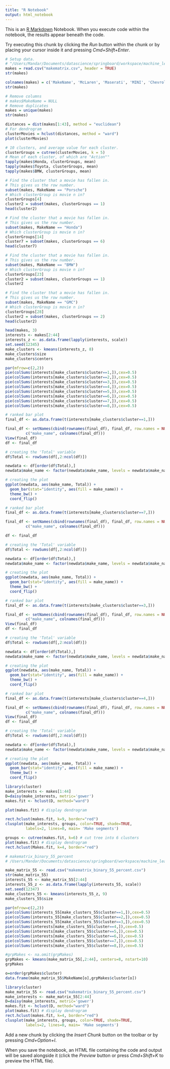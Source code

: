 ```yaml
---
title: "R Notebook"
output: html_notebook
---
```


This is an [R Markdown](http://rmarkdown.rstudio.com) Notebook. When you execute code within the notebook, the results appear beneath the code. 

Try executing this chunk by clicking the *Run* button within the chunk or by placing your cursor inside it and pressing *Cmd+Shift+Enter*. 

```r
# Setup data.
# "/Users/Mandar/Documents/datascience/springboard/workspace/machine_learning/makeLens"
makes = read.csv("makematrix.csv", header = TRUE)
str(makes)

colnames(makes) = c('MakeName', 'McLaren', 'Maserati', 'MINI', 'Chevrolet', 'Porsche', 'Acura', 'Mercedes-Benz', 'Ford', 'Genesis', 'Smart', 'Dodge', 'Scion', 'Rolls-Royce', 'Cadillac', 'Honda', 'Hyundai', 'Volkswagen', 'Mazda', 'Jeep', 'Infiniti', 'Land Rover', 'Kia', 'Mitsubishi', 'BMW', 'FIAT', 'Lincoln', 'Lamborghini', 'Jaguar', 'GMC', 'Toyota', 'Nissan', 'Aston Martin', 'Volvo', 'Ferrari', 'Chrysler', 'Bentley', 'Tesla', 'Ram', 'Alfa Romeo', 'Subaru', 'Buick', 'Lexus', 'Audi')
str(makes)
```
```r
# Remove columns
# makes$MakeName = NULL
# Remove duplicates
makes = unique(makes)
str(makes)
```

```r
distances = dist(makes[1:43], method = "euclidean")
# For dendrogram
clusterMovies = hclust(distances, method = "ward")
plot(clusterMovies)
```
```r
# 10 clusters, and average value for each cluster.
clusterGroups = cutree(clusterMovies, k = 5)
# Mean of each cluster, of which are "Action""
tapply(makes$Honda, clusterGroups, mean)
tapply(makes$Toyota, clusterGroups, mean)
tapply(makes$BMW, clusterGroups, mean)
```
```r
# Find the cluster that a movie has fallen in.
# This gives us the row number.
subset(makes, MakeName == "Porsche")
# Which clusterGroup is movie n in?
clusterGroups[4]
cluster2 = subset(makes, clusterGroups == 1)
head(cluster2)
```

```r
# Find the cluster that a movie has fallen in.
# This gives us the row number.
subset(makes, MakeName == "Honda")
# Which clusterGroup is movie n in?
clusterGroups[14]
cluster7 = subset(makes, clusterGroups == 6)
head(cluster7)
```

```r
# Find the cluster that a movie has fallen in.
# This gives us the row number.
subset(makes, MakeName == "BMW")
# Which clusterGroup is movie n in?
clusterGroups[23]
cluster2 = subset(makes, clusterGroups == 1)
cluster2
```

```r
# Find the cluster that a movie has fallen in.
# This gives us the row number.
subset(makes, MakeName == "GMC")
# Which clusterGroup is movie n in?
clusterGroups[28]
cluster2 = subset(makes, clusterGroups == 2)
head(cluster2)
```

```r
head(makes, 3)
interests <- makes[2:44]
interests_z <- as.data.frame(lapply(interests, scale))
set.seed(12345)
make_clusters <- kmeans(interests_z, 8)
make_clusters$size
make_clusters$centers

par(mfrow=c(2,2))
pie(colSums(interests[make_clusters$cluster==1,]),cex=0.5)
pie(colSums(interests[make_clusters$cluster==2,]),cex=0.5)
pie(colSums(interests[make_clusters$cluster==3,]),cex=0.5)
pie(colSums(interests[make_clusters$cluster==4,]),cex=0.5)
pie(colSums(interests[make_clusters$cluster==5,]),cex=0.5)
pie(colSums(interests[make_clusters$cluster==6,]),cex=0.5)
pie(colSums(interests[make_clusters$cluster==7,]),cex=0.5)
pie(colSums(interests[make_clusters$cluster==8,]),cex=0.5)
```

```r
# ranked bar plot
final_df <- as.data.frame(t(interests[make_clusters$cluster==1,]))

final_df <- setNames(cbind(rownames(final_df), final_df, row.names = NULL), 
         c("make_name", colnames(final_df)))
View(final_df)
df <- final_df

# creating the 'Total' variable
df$Total <- rowSums(df[,2:ncol(df)])

newdata <- df[order(df$Total),]
newdata$make_name <- factor(newdata$make_name, levels = newdata$make_name)

# creating the plot
ggplot(newdata, aes(make_name, Total)) + 
  geom_bar(stat="identity", aes(fill = make_name)) +
  theme_bw() + 
  coord_flip()
```



```r
# ranked bar plot
final_df <- as.data.frame(t(interests[make_clusters$cluster==7,]))

final_df <- setNames(cbind(rownames(final_df), final_df, row.names = NULL), 
         c("make_name", colnames(final_df)))

df <- final_df

# creating the 'Total' variable
df$Total <- rowSums(df[,2:ncol(df)])

newdata <- df[order(df$Total),]
newdata$make_name <- factor(newdata$make_name, levels = newdata$make_name)

# creating the plot
ggplot(newdata, aes(make_name, Total)) + 
  geom_bar(stat="identity", aes(fill = make_name)) +
  theme_bw() + 
  coord_flip()
```


```r
# ranked bar plot
final_df <- as.data.frame(t(interests[make_clusters$cluster==3,]))

final_df <- setNames(cbind(rownames(final_df), final_df, row.names = NULL), 
         c("make_name", colnames(final_df)))
View(final_df)
df <- final_df

# creating the 'Total' variable
df$Total <- rowSums(df[,2:ncol(df)])

newdata <- df[order(df$Total),]
newdata$make_name <- factor(newdata$make_name, levels = newdata$make_name)

# creating the plot
ggplot(newdata, aes(make_name, Total)) + 
  geom_bar(stat="identity", aes(fill = make_name)) +
  theme_bw() + 
  coord_flip()
```


```r
# ranked bar plot
final_df <- as.data.frame(t(interests[make_clusters$cluster==4,]))

final_df <- setNames(cbind(rownames(final_df), final_df, row.names = NULL), 
         c("make_name", colnames(final_df)))
View(final_df)
df <- final_df

# creating the 'Total' variable
df$Total <- rowSums(df[,2:ncol(df)])

newdata <- df[order(df$Total),]
newdata$make_name <- factor(newdata$make_name, levels = newdata$make_name)

# creating the plot
ggplot(newdata, aes(make_name, Total)) + 
  geom_bar(stat="identity", aes(fill = make_name)) +
  theme_bw() + 
  coord_flip()
```




```r
library(cluster)
make_interests <- makes[1:44]
D=daisy(make_interests, metric='gower')
makes.fit <- hclust(D, method="ward")

plot(makes.fit) # display dendrogram

rect.hclust(makes.fit, k=9, border="red") 
clusplot(make_interests, groups, color=TRUE, shade=TRUE,
         labels=2, lines=0, main= 'Make segments')
```

```r
groups <- cutree(makes.fit, k=6) # cut tree into 6 clusters
plot(makes.fit) # display dendrogram
rect.hclust(Makes.fit, k=4, border="red") 
```

```r
# makematrix_binary_55_percent
# /Users/Mandar/Documents/datascience/springboard/workspace/machine_learning/makeLens

make_matrix_55 <- read.csv("makematrix_binary_55_percent.csv")
str(make_matrix_55)
interests_55 <- make_matrix_55[2:44]
interests_55_z <- as.data.frame(lapply(interests_55, scale))
set.seed(12347)
make_clusters_55 <- kmeans(interests_55_z, 9)
make_clusters_55$size

par(mfrow=c(2,2))
pie(colSums(interests_55[make_clusters_55$cluster==1,]),cex=0.5)
pie(colSums(interests_55[make_clusters_55$cluster==2,]),cex=0.5)
pie(colSums(interests_55[make_clusters_55$cluster==3,]),cex=0.5)
pie(colSums(interests[make_clusters_55$cluster==4,]),cex=0.5)
pie(colSums(interests[make_clusters_55$cluster==5,]),cex=0.5)
pie(colSums(interests[make_clusters_55$cluster==6,]),cex=0.5)
pie(colSums(interests[make_clusters_55$cluster==7,]),cex=0.5)
pie(colSums(interests[make_clusters_55$cluster==8,]),cex=0.5)
```

```r
#grpMakes <- na.omit(grpMakes)
grpMakes <- kmeans(make_matrix_55[,2:44], centers=8, nstart=10)
grpMakes

o=order(grpMakes$cluster)
data.frame(make_matrix_55$MakeName[o],grpMakes$cluster[o])
```


```r
library(cluster)
make_matrix_55 <- read.csv("makematrix_binary_55_percent.csv")
make_interests <- make_matrix_55[2:44]
D=daisy(make_interests, metric='gower')
makes.fit <- hclust(D, method="ward")
plot(makes.fit) # display dendrogram
rect.hclust(makes.fit, k=4, border="red")
clusplot(make_interests, groups, color=TRUE, shade=TRUE,
         labels=2, lines=0, main= 'Make segments')
```




Add a new chunk by clicking the *Insert Chunk* button on the toolbar or by pressing *Cmd+Option+I*.

When you save the notebook, an HTML file containing the code and output will be saved alongside it (click the *Preview* button or press *Cmd+Shift+K* to preview the HTML file).

